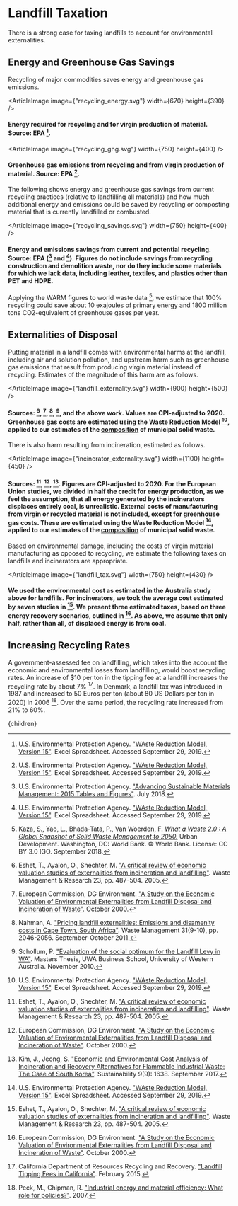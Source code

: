 


# Landfill Taxation

There is a strong case for taxing landfills to account for environmental externalities.

## Energy and Greenhouse Gas Savings
Recycling of major commodities saves energy and greenhouse gas emissions.

<ArticleImage image={"recycling_energy.svg"} width={670} height={390} />
#### Energy required for recycling and for virgin production of material. Source: EPA [^12].

<ArticleImage image={"recycling_ghg.svg"} width={750} height={400} />
#### Greenhouse gas emissions from recycling and from virgin production of material. Source: EPA [^12].

The following shows energy and greenhouse gas savings from current recycling practices (relative to landfilling all materials) and how much additional energy and emissions could be saved by recycling or composting material that is currently landfilled or combusted.

<ArticleImage image={"recycling_savings.svg"} width={750} height={400} />
#### Energy and emissions savings from current and potential recycling. Source: EPA ([^11] and [^12]). Figures do not include savings from recycling construction and demolition waste, nor do they include some materials for which we lack data, including leather, textiles, and plastics other than PET and HDPE.

Applying the WARM figures to world waste data [^5], we estimate that 100% recycling could save about 10 exajoules of primary energy and 1800 million tons CO2-equivalent of greenhouse gases per year.

## Externalities of Disposal
Putting material in a landfill comes with environmental harms at the landfill, including air and solution pollution, and upstream harm such as greenhouse gas emissions that result from producing virgin material instead of recycling. Estimates of the magnitude of this harm are as follows.

<ArticleImage image={"landfill_externality.svg"} width={900} height={500} />
#### Sources: [^3], [^4], [^7], [^10], and the above work. Values are CPI-adjusted to 2020. Greenhouse gas costs are estimated using the Waste Reduction Model [^12], applied to our estimates of the [composition](http://urbancruiseship.org/solution/waste/waste_composition) of municipal solid waste.

There is also harm resulting from incineration, estimated as follows.

<ArticleImage image={"incinerator_externality.svg"} width={1100} height={450} />
#### Sources: [^3], [^4], [^6]. Figures are CPI-adjusted to 2020. For the European Union studies, we divided in half the credit for energy production, as we feel the assumption, that all energy generated by the incinerators displaces entirely coal, is unrealistic. External costs of manufacturing from virgin or recycled material is not included, except for greenhouse gas costs. These are estimated using the Waste Reduction Model [^12], applied to our estimates of the [composition](http://urbancruiseship.org/solution/waste/waste_composition) of municipal solid waste.

Based on environmental damage, including the costs of virgin material manufacturing as opposed to recycling, we estimate the following taxes on landfills and incinerators are appropriate.

<ArticleImage image={"landfill_tax.svg"} width={750} height={430} />
#### We used the environmental cost as estimated in the Australia study above for landfills. For incinerators, we took the average cost estimated by seven studies in [^3]. We present three estimated taxes, based on three energy recovery scenarios, outlined in [^4]. As above, we assume that only half, rather than all, of displaced energy is from coal.

## Increasing Recycling Rates
A government-assessed fee on landfilling, which takes into the account the economic and environmental losses from landfilling, would boost recycling rates. An increase of $10 per ton in the tipping fee at a landfill increases the recycling rate by about 7% [^1]. In Denmark, a landfill tax was introduced in 1987 and increased to 50 Euros per ton (about 80 US Dollars per ton in 2020) in 2006 [^8]. Over the same period, the recycling rate increased from 21% to 60%.

<LandfillTaxSolution />

[^1]: California Department of Resources Recycling and Recovery. ["Landfill Tipping Fees in California"](http://www.calrecycle.ca.gov/publications/Documents/1520%5C20151520.pdf). February 2015.

[^2]: ECOTEC Research & Consulting. ["Study on the Economic and Environmental Implications of the Use of Environmental Taxes and Charges in the European Union and its Member States"](https://ec.europa.eu/environment/enveco/taxation/pdf/ch10_landfill.pdf). Chapter 10: Landfill Taxes. April 2001.

[^3]: Eshet, T., Ayalon, O., Shechter, M. ["A critical review of economic valuation studies of externalities from incineration and landfilling"](https://journals.sagepub.com/doi/abs/10.1177/0734242x05060966). Waste Management & Research 23, pp. 487-504. 2005.

[^4]: European Commission, DG Environment. ["A Study on the Economic Valuation of Environmental Externalities from Landfill Disposal and Incineration of Waste"](https://ec.europa.eu/environment/enveco/waste/pdf/cowi_ext_from_landfill.pdf). October 2000.

[^5]: Kaza, S., Yao, L., Bhada-Tata, P., Van Woerden, F. [*What a Waste 2.0 : A Global Snapshot of Solid Waste Management to 2050.*](https://openknowledge.worldbank.org/handle/10986/30317) Urban Development. Washington, DC: World Bank. © World Bank. License: CC BY 3.0 IGO. September 2018.

[^6]: Kim, J., Jeong, S. ["Economic and Environmental Cost Analysis of Incineration and Recovery Alternatives for Flammable Industrial Waste: The Case of South Korea"](https://www.mdpi.com/2071-1050/9/9/1638/htm). Sustainability 9(9): 1638. September 2017.

[^7]: Nahman, A. ["Pricing landfill externalities: Emissions and disamenity costs in Cape Town, South Africa"](https://www.sciencedirect.com/science/article/abs/pii/S0956053X11002571). Waste Management 31(9-10), pp. 2046-2056. September-October 2011.

[^8]: Peck, M., Chipman, R. ["Industrial energy and material efficiency: What role for policies?"](http://www.un.org/esa/sustdev/publications/industrial_development/3_2.pdf). 2007.

[^9]: politics.co.uk. ["Landfill - How Does it Work? What is the Landfill Tax?"](https://www.politics.co.uk/reference/landfill-tax/). 2022.

[^10]: Schollum, P. ["Evaluation of the social optimum for the Landfill Levy in WA"](http://www.wasteauthority.wa.gov.au/media/files/documents/Social_Optimum_for_Landfill_Levy_in_WA.pdf). Masters Thesis, UWA Business School, University of Western Australia. November 2010.

[^11]: U.S. Environmental Protection Agency. ["Advancing Sustainable Materials Management: 2015 Tables and Figures"](https://www.epa.gov/facts-and-figures-about-materials-waste-and-recycling/advancing-sustainable-materials-management). July 2018.

[^12]: U.S. Environmental Protection Agency. ["WAste Reduction Model, Version 15"](https://www.epa.gov/warm). Excel Spreadsheet. Accessed September 29, 2019.

  <Article 
    focusAreaUrl={focusAreaUrl} 
    hierarchy={hierarchy} 
    site={site}
  >
    {children}
  </Article>